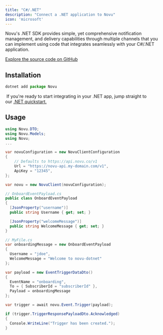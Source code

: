 ```yaml
---
title: "C#/.NET"
description: "Connect a .NET application to Novu"
icon: 'microsoft'
---
```


Novu's .NET SDK provides simple, yet comprehensive notification management, and delivery capabilities through multiple channels that you can implement using code that integrates seamlessly with your C#/.NET application.

[Explore the source code on GitHub](https://github.com/novuhq/novu-dotnet)

## Installation

```javascript
dotnet add package Novu
```

<Tip> If you're ready to start integrating in your .NET app, jump straight to our [.NET quickstart.](/quickstarts/.NET)</Tip>

## Usage 

```c#
using Novu.DTO;
using Novu.Models;
using Novu;
...

var novuConfiguration = new NovuClientConfiguration
{
    // Defaults to https://api.novu.co/v1
    Url = "https://novu-api.my-domain.com/v1",
    ApiKey = "12345",
};

var novu = new NovuClient(novuConfiguration);

// OnboardEventPayload.cs
public class OnboardEventPayload
{
  [JsonProperty("username")]
  public string Username { get; set; }

  [JsonProperty("welcomeMessage")]
  public string WelcomeMessage { get; set; }
}

// MyFile.cs
var onboardingMessage = new OnboardEventPayload
{
  Username = "jdoe",
  WelcomeMessage = "Welcome to novu-dotnet"
};

var payload = new EventTriggerDataDto()
{
  EventName = "onboarding",
  To = { SubscriberId = "subscriberId" },
  Payload = onboardingMessage
};

var trigger = await novu.Event.Trigger(payload);

if (trigger.TriggerResponsePayloadDto.Acknowledged)
{
  Console.WriteLine("Trigger has been created.");
}
```

